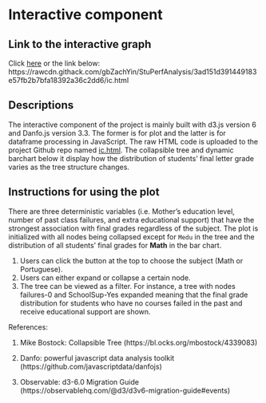 # Interactive component

## Link to the interactive graph
Click [here](https://rawcdn.githack.com/gbZachYin/StuPerfAnalysis/3ad151d391449183e57fb2b7bfa18392a36c2dd6/ic.html) or the link below: https://rawcdn.githack.com/gbZachYin/StuPerfAnalysis/3ad151d391449183e57fb2b7bfa18392a36c2dd6/ic.html

## Descriptions

The interactive component of the project is mainly built with d3.js version 6 and Danfo.js version 3.3. The former is for plot and the latter is for dataframe processing in JavaScript. The raw HTML code is uploaded to the project Github repo named [ic.html](https://raw.githubusercontent.com/gbZachYin/StuPerfAnalysis/main/ic.html). 
The collapsible tree and dynamic barchart below it display how the distribution of students' final letter grade varies as the tree structure changes.

## Instructions for using the plot

There are three deterministic variables (i.e. Mother’s education level, number of past class failures, and extra educational support) that have the strongest association with final grades regardless of the subject. The plot is initialized with all nodes being collapsed except for `Medu` in the tree and the distribution of all students' final grades for **Math** in the bar chart. 

1. Users can click the button at the top to choose the subject (Math or Portuguese). 
2. Users can either expand or collapse a certain node. 
3. The tree can be viewed as a filter. For instance, a tree with nodes failures-0 and SchoolSup-Yes expanded meaning that the final grade distribution for students who have no courses failed in the past and receive educational support are shown.

References:

1. Mike Bostock: Collapsible Tree (https://bl.ocks.org/mbostock/4339083)

2. Danfo: powerful javascript data analysis toolkit (https://github.com/javascriptdata/danfojs)

3. Observable: d3-6.0 Migration Guide (https://observablehq.com/@d3/d3v6-migration-guide#events)
